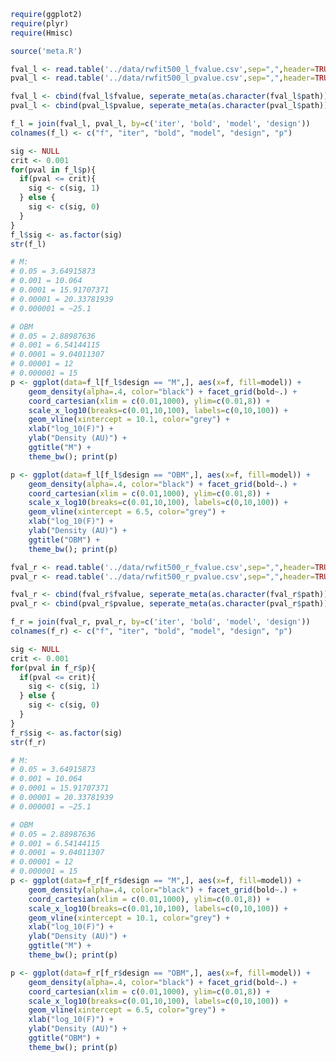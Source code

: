 ```r
require(ggplot2)
require(plyr)
require(Hmisc)

source('meta.R')
```

```r
fval_l <- read.table('../data/rwfit500_l_fvalue.csv',sep=",",header=TRUE)
pval_l <- read.table('../data/rwfit500_l_pvalue.csv',sep=",",header=TRUE)

fval_l <- cbind(fval_l$fvalue, seperate_meta(as.character(fval_l$path)))
pval_l <- cbind(pval_l$pvalue, seperate_meta(as.character(pval_l$path)))

f_l = join(fval_l, pval_l, by=c('iter', 'bold', 'model', 'design'))
colnames(f_l) <- c("f", "iter", "bold", "model", "design", "p")

sig <- NULL
crit <- 0.001
for(pval in f_l$p){
  if(pval <= crit){
    sig <- c(sig, 1)
  } else {
    sig <- c(sig, 0)
  }
}
f_l$sig <- as.factor(sig)
str(f_l)

# M: 
# 0.05 = 3.64915873
# 0.001 = 10.064
# 0.0001 = 15.91707371
# 0.00001 = 20.33781939
# 0.000001 = ~25.1

# OBM
# 0.05 = 2.88987636
# 0.001 = 6.54144115
# 0.0001 = 9.04011307
# 0.00001 = 12
# 0.000001 = 15
p <- ggplot(data=f_l[f_l$design == "M",], aes(x=f, fill=model)) + 
    geom_density(alpha=.4, color="black") + facet_grid(bold~.) + 
    coord_cartesian(xlim = c(0.01,1000), ylim=c(0.01,8)) + 
    scale_x_log10(breaks=c(0.01,10,100), labels=c(0,10,100)) + 
    geom_vline(xintercept = 10.1, color="grey") + 
    xlab("log_10(F)") +
    ylab("Density (AU)") +
    ggtitle("M") +
    theme_bw(); print(p)

p <- ggplot(data=f_l[f_l$design == "OBM",], aes(x=f, fill=model)) + 
    geom_density(alpha=.4, color="black") + facet_grid(bold~.) + 
    coord_cartesian(xlim = c(0.01,1000), ylim=c(0.01,8)) + 
    scale_x_log10(breaks=c(0.01,10,100), labels=c(0,10,100)) + 
    geom_vline(xintercept = 6.5, color="grey") + 
    xlab("log_10(F)") +
    ylab("Density (AU)") +
    ggtitle("OBM") +
    theme_bw(); print(p)
```


```r
fval_r <- read.table('../data/rwfit500_r_fvalue.csv',sep=",",header=TRUE)
pval_r <- read.table('../data/rwfit500_r_pvalue.csv',sep=",",header=TRUE)

fval_r <- cbind(fval_r$fvalue, seperate_meta(as.character(fval_r$path)))
pval_r <- cbind(pval_r$pvalue, seperate_meta(as.character(pval_r$path)))

f_r = join(fval_r, pval_r, by=c('iter', 'bold', 'model', 'design'))
colnames(f_r) <- c("f", "iter", "bold", "model", "design", "p")

sig <- NULL
crit <- 0.001
for(pval in f_r$p){
  if(pval <= crit){
    sig <- c(sig, 1)
  } else {
    sig <- c(sig, 0)
  }
}
f_r$sig <- as.factor(sig)
str(f_r)

# M: 
# 0.05 = 3.64915873
# 0.001 = 10.064
# 0.0001 = 15.91707371
# 0.00001 = 20.33781939
# 0.000001 = ~25.1

# OBM
# 0.05 = 2.88987636
# 0.001 = 6.54144115
# 0.0001 = 9.04011307
# 0.00001 = 12
# 0.000001 = 15
p <- ggplot(data=f_r[f_r$design == "M",], aes(x=f, fill=model)) + 
    geom_density(alpha=.4, color="black") + facet_grid(bold~.) + 
    coord_cartesian(xlim = c(0.01,1000), ylim=c(0.01,8)) + 
    scale_x_log10(breaks=c(0.01,10,100), labels=c(0,10,100)) + 
    geom_vline(xintercept = 10.1, color="grey") + 
    xlab("log_10(F)") +
    ylab("Density (AU)") +
    ggtitle("M") +
    theme_bw(); print(p)

p <- ggplot(data=f_r[f_r$design == "OBM",], aes(x=f, fill=model)) + 
    geom_density(alpha=.4, color="black") + facet_grid(bold~.) + 
    coord_cartesian(xlim = c(0.01,1000), ylim=c(0.01,8)) + 
    scale_x_log10(breaks=c(0.01,10,100), labels=c(0,10,100)) + 
    geom_vline(xintercept = 6.5, color="grey") + 
    xlab("log_10(F)") +
    ylab("Density (AU)") +
    ggtitle("OBM") +
    theme_bw(); print(p)
```
